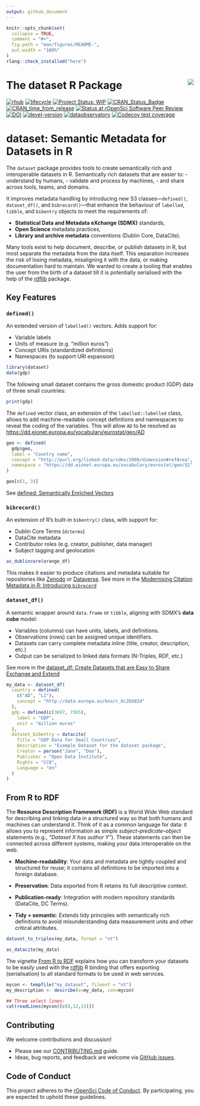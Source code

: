 ```yaml
---
output: github_document
---
```


<!-- README.md is generated from README.Rmd. Please edit that file -->

```r
knitr::opts_chunk$set(
  collapse = TRUE,
  comment = "#>",
  fig.path = "man/figures/README-",
  out.width = "100%"
)
rlang::check_installed("here")
```

# The dataset R Package <a href='https://dataset.dataobservatory.eu/'><img src="man/figures/logo.png" align="right"/></a>

<!-- badges: start -->

[![rhub](https://github.com/dataobservatory-eu/dataset/actions/workflows/rhub.yaml/badge.svg)](https://github.com/dataobservatory-eu/dataset/actions/workflows/rhub.yaml) [![lifecycle](https://lifecycle.r-lib.org/articles/figures/lifecycle-experimental.svg)](https://lifecycle.r-lib.org/articles/stages.html#experimental) [![Project Status: WIP](https://www.repostatus.org/badges/latest/wip.svg)](https://www.repostatus.org/#wip) [![CRAN_Status_Badge](https://www.r-pkg.org/badges/version/dataset)](https://cran.r-project.org/package=dataset) [![CRAN_time_from_release](https://www.r-pkg.org/badges/ago/dataset)](https://cran.r-project.org/package=dataset) [![Status at rOpenSci Software Peer Review](https://badges.ropensci.org/553_status.svg)](https://github.com/ropensci/software-review/issues/553) [![DOI](https://zenodo.org/badge/DOI/10.32614/CRAN.package.dataset.svg)](https://zenodo.org/record/6950435#.YukDAXZBzIU) [![devel-version](https://img.shields.io/badge/devel%20version-0.3.93-blue.svg)](https://github.com/dataobservatory-eu/dataset) [![dataobservatory](https://img.shields.io/badge/ecosystem-dataobservatory.eu-3EA135.svg)](https://dataobservatory.eu/) [![Codecov test coverage](https://codecov.io/gh/dataobservatory-eu/dataset/graph/badge.svg)](https://app.codecov.io/gh/dataobservatory-eu/dataset/)

<!-- badges: end -->

# dataset: Semantic Metadata for Datasets in R

The `dataset` package provides tools to create semantically rich and interoperable datasets in R. Semantically rich datasets that are easier to: - understand by humans, - validate and process by machines, - and share across tools, teams, and domains.

It improves metadata handling by introducing new S3 classes—`defined()`, `dataset_df()`, and `bibrecord()`—that enhance the behaviour of `labelled`, `tibble`, and `bibentry` objects to meet the requirements of:

-   **Statistical Data and Metadata eXchange (SDMX)** standards,
-   **Open Science** metadata practices,
-   **Library and archive metadata** conventions (Dublin Core, DataCite).

Many tools exist to help document, describe, or publish datasets in R, but most separate the metadata from the data itself. This separation increases the risk of losing metadata, misaligning it with the data, or making documentation hard to maintain. We wanted to create a tooling that enables the user from the birth of a dataset till it is potentially serialised with the help of the [rdflib](https://CRAN.R-project.org/package=rdflib) package.

## Key Features

### `defined()`

An extended version of `labelled()` vectors. Adds support for:

-   Variable labels
-   Units of measure (e.g. "million euros")
-   Concept URIs (standardized definitions)
-   Namespaces (to support URI expansion)

```r
library(dataset)
data(gdp)
```

The following small dataset contains the gross domestic product (GDP) data of three small countries:

```r
print(gdp)
```

The `defined` vector class, an extension of the `labelled::labelled` class, allows to add machine-readable concept definitions and namespaces to reveal the coding of the variables. This will allow `AD` to be resolved as <https://dd.eionet.europa.eu/vocabulary/eurostat/geo/AD>

```r
geo <- defined(
  gdp$geo,
  label = "Country name",
  concept = "http://purl.org/linked-data/sdmx/2009/dimension#refArea",
  namespace = "https://dd.eionet.europa.eu/vocabulary/eurostat/geo/$1"
)

geo[c(1, 3)]
```

See [defined: Semantically Enriched Vectors](https://dataset.dataobservatory.eu/articles/defined.html)

### `bibrecord()`

An extension of R's built-in `bibentry()` class, with support for:

-   Dublin Core Terms (`dcterms`)
-   DataCite metadata
-   Contributor roles (e.g. creator, publisher, data manager)
-   Subject tagging and geolocation

```r
as_dublincore(orange_df)
```

This makes it easier to produce citations and metadata suitable for repositories like [Zenodo](https://zenodo.org/) or [Dataverse](https://dataverse.org/). See more in the [Modernising Citation Metadata in R: Introducing `bibrecord`](https://dataset.dataobservatory.eu/articles/bibrecord.html)

### `dataset_df()`

A semantic wrapper around `data.frame` or `tibble`, aligning with SDMX’s **data cube** model:

-   Variables (columns) can have units, labels, and definitions.
-   Observations (rows) can be assigned unique identifiers.
-   Datasets can carry complete metadata inline (title, creator, description, etc.)
-   Output can be serialized to linked data formats (N-Triples, RDF, etc.)

See more in the [dataset_df: Create Datasets that are Easy to Share Exchange and Extend](https://dataset.dataobservatory.eu/articles/dataset_df.html)

```r
my_data <- dataset_df(
  country = defined(
    c("AD", "LI"),
    concept = "http://data.europa.eu/bna/c_6c2bb82d"
  ),
  gdp = defined(c(3897, 7365),
    label = "GDP",
    unit = "million euros"
  ),
  dataset_bibentry = datacite(
    Title = "GDP Data for Small Countries",
    Description = "Example Dataset for the dataset package",
    Creator = person("Jane", "Doe"),
    Publisher = "Open Data Institute",
    Rights = "CC0",
    Language = "en"
  )
)
```

## From R to RDF

The **Resource Description Framework (RDF)** is a World Wide Web standard for describing and linking data in a structured way so that both humans and machines can understand it. Think of it as a common language for data: it allows you to represent information as simple *subject–predicate–object* statements (e.g., *“Dataset X has author Y”*). These statements can then be connected across different systems, making your data interoperable on the web.

-    **Machine-readability**: Your data and metadata are tightly coupled and structured for reuse; it contains all definitions to be imported into a foreign database.

-    **Preservation**: Data exported from R retains its full descriptive context.

-    **Publication-ready**: Integration with modern repository standards (DataCite, DC Terms).

-    **Tidy + semantic**: Extends tidy principles with semantically rich definitions to avoid misunderstanding data measurement units and other critical attributes.

```r
dataset_to_triples(my_data, format = "nt")
```

```r
as_datacite(my_data)
```

The vignette [From R to RDF](https://dataset.dataobservatory.eu/articles/dataset_df.html) explains how you can transform your datasets to be easily used with the [rdflib](https://CRAN.R-project.org/package=rdflib) R binding that offers exporting (serialisation) to all standard formats to be used in web services.

```r
mycon <- tempfile("my_dataset", fileext = "nt")
my_description <- describe(x=my_data, con=mycon)

## Three select lines:
cat(readLines(mycon)[c(8,12,15)])
```

## Contributing

We welcome contributions and discussion!

-   Please see our [CONTRIBUTING.md](https://github.com/dataobservatory-eu/dataset/blob/main/CONTRIBUTING.md) guide.
-   Ideas, bug reports, and feedback are welcome via [GitHub issues](https://github.com/dataobservatory-eu/dataset/issues).

## Code of Conduct

This project adheres to the [rOpenSci Code of Conduct](https://ropensci.org/code-of-conduct/). By participating, you are expected to uphold these guidelines.
